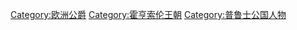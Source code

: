 {{DEFAULTSORT:Prussia}}
[[Category:欧洲公爵|Category:欧洲公爵]]
[[Category:霍亨索伦王朝|Category:霍亨索伦王朝]]
[[Category:普鲁士公国人物|Category:普鲁士公国人物]]
